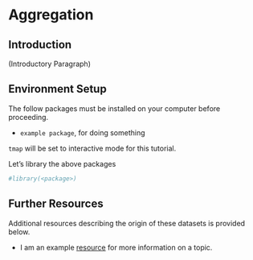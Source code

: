 # Aggregation

## Introduction

(Introductory Paragraph)

## Environment Setup

The follow packages must be installed on your computer before proceeding.

* ` example package`, for doing something

`tmap` will be set to interactive mode for this tutorial.

Let's library the above packages

```r
#library(<package>)
```

## <Aggregation Sections>

## Further Resources {-}

Additional resources describing the origin of these datasets is provided below. 

* I am an example [resource](https://www.epa.gov/outdoor-air-quality-data/air-data-basic-information) for more information on a topic. 